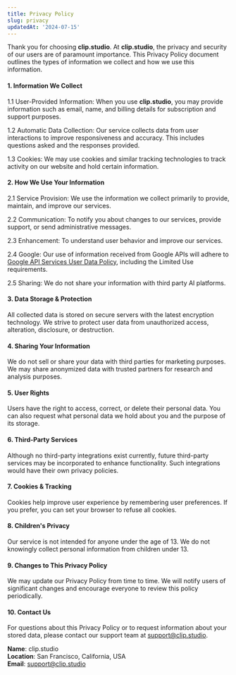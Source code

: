 ```yaml
---
title: Privacy Policy
slug: privacy
updatedAt: '2024-07-15'
---
```


Thank you for choosing **clip.studio**. At **clip.studio**, the privacy and security of our users are of paramount importance. This Privacy Policy document outlines the types of information we collect and how we use this information.

#### 1. Information We Collect

1.1 User-Provided Information: When you use **clip.studio**, you may provide information such as email, name, and billing details for subscription and support purposes.

1.2 Automatic Data Collection: Our service collects data from user interactions to improve responsiveness and accuracy. This includes questions asked and the responses provided.

1.3 Cookies: We may use cookies and similar tracking technologies to track activity on our website and hold certain information.

#### 2. How We Use Your Information

2.1 Service Provision: We use the information we collect primarily to provide, maintain, and improve our services.

2.2 Communication: To notify you about changes to our services, provide support, or send administrative messages.

2.3 Enhancement: To understand user behavior and improve our services.

2.4 Google: Our use of information received from Google APIs will adhere to [Google API Services User Data Policy](https://developers.google.com/terms/api-services-user-data-policy), including the Limited Use requirements.

2.5 Sharing: We do not share your information with third party AI platforms.

#### 3. Data Storage & Protection

All collected data is stored on secure servers with the latest encryption technology. We strive to protect user data from unauthorized access, alteration, disclosure, or destruction.

#### 4. Sharing Your Information

We do not sell or share your data with third parties for marketing purposes. We may share anonymized data with trusted partners for research and analysis purposes.

#### 5. User Rights

Users have the right to access, correct, or delete their personal data. You can also request what personal data we hold about you and the purpose of its storage.

#### 6. Third-Party Services

Although no third-party integrations exist currently, future third-party services may be incorporated to enhance functionality. Such integrations would have their own privacy policies.

#### 7. Cookies & Tracking

Cookies help improve user experience by remembering user preferences. If you prefer, you can set your browser to refuse all cookies.

#### 8. Children's Privacy

Our service is not intended for anyone under the age of 13. We do not knowingly collect personal information from children under 13.

#### 9. Changes to This Privacy Policy

We may update our Privacy Policy from time to time. We will notify users of significant changes and encourage everyone to review this policy periodically.

#### 10. Contact Us

For questions about this Privacy Policy or to request information about your stored data, please contact our support team at support@clip.studio.

**Name**: clip.studio \
**Location**: San Francisco, California, USA \
**Email**: support@clip.studio
